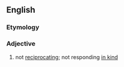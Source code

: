 ==English==

===Etymology===
{{prefix|en|non|reciprocating}}

===Adjective===
{{en-adj|-}}

# not [[reciprocating]]; not responding [[in kind]]